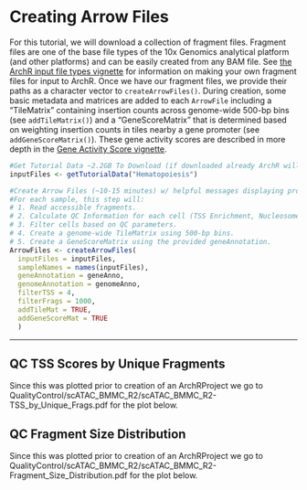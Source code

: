 # Creating Arrow Files

For this tutorial, we will download a collection of fragment files. Fragment files are one of the base file types of the 10x Genomics analytical platform (and other platforms) and can be easily created from any BAM file. See [the ArchR input file types vignette](articles/Articles/inputFiles.html) for information on making your own fragment files for input to ArchR. Once we have our fragment files, we provide their paths as a character vector to `createArrowFiles()`. During creation, some basic metadata and matrices are added to each `ArrowFile` including a "TileMatrix" containing insertion counts across genome-wide 500-bp bins (see `addTileMatrix()`) and a "GeneScoreMatrix" that is determined based on weighting insertion counts in tiles nearby a gene promoter (see `addGeneScoreMatrix()`). These gene activity scores are described in more depth in the [Gene Activity Score vignette](articles/Articles/geneScores.html).

```r
#Get Tutorial Data ~2.2GB To Download (if downloaded already ArchR will bypass downloading).
inputFiles <- getTutorialData("Hematopoiesis")

#Create Arrow Files (~10-15 minutes) w/ helpful messages displaying progress.
#For each sample, this step will:
# 1. Read accessible fragments.
# 2. Calculate QC Information for each cell (TSS Enrichment, Nucleosome info).
# 3. Filter cells based on QC parameters.
# 4. Create a genome-wide TileMatrix using 500-bp bins.
# 5. Create a GeneScoreMatrix using the provided geneAnnotation.
ArrowFiles <- createArrowFiles(
  inputFiles = inputFiles,
  sampleNames = names(inputFiles),
  geneAnnotation = geneAnno,
  genomeAnnotation = genomeAnno,
  filterTSS = 4,
  filterFrags = 1000,
  addTileMat = TRUE,
  addGeneScoreMat = TRUE
  )
```
***
## QC TSS Scores by Unique Fragments
Since this was plotted prior to creation of an ArchRProject we go to QualityControl/scATAC_BMMC_R2/scATAC_BMMC_R2-TSS_by_Unique_Frags.pdf for the plot below.


## QC Fragment Size Distribution
Since this was plotted prior to creation of an ArchRProject we go to QualityControl/scATAC_BMMC_R2/scATAC_BMMC_R2-Fragment_Size_Distribution.pdf for the plot below.


